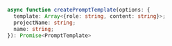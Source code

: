 ```typescript TypeScript
async function createPromptTemplate(options: {
  template: Array<{role: string, content: string}>;
  projectName: string;
  name: string;
}): Promise<PromptTemplate>
``` 